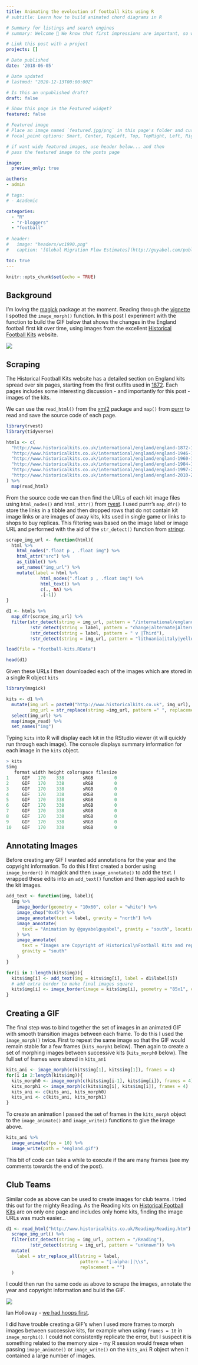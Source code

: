 ```yaml
---
title: Animating the evoloution of football kits using R
# subtitle: Learn how to build animated chord diagrams in R

# Summary for listings and search engines
# summary: Welcome 👋 We know that first impressions are important, so we've populated your new site with some initial content to help you get familiar with everything in no time.

# Link this post with a project
projects: []

# Date published
date: '2018-06-05'

# Date updated
# lastmod: "2020-12-13T00:00:00Z"

# Is this an unpublished draft?
draft: false

# Show this page in the Featured widget?
featured: false

# Featured image 
# Place an image named `featured.jpg/png` in this page's folder and customize its options here.
# focal_point options: Smart, Center, TopLeft, Top, TopRight, Left, Right, BottomLeft, Bottom, BottomRight

# if want wide featured images, use header below... and then
# pass the featured image to the posts page

image:
  preview_only: true

authors:
- admin

# tags:
# - Academic

categories: 
  - "R"
  - "r-bloggers"
  - "football"
  
# header:
#   image: "headers/wc1990.png"
#   caption: '[Global Migration Flow Estimates](http://guyabel.com/publication/global-migration-estimates-by-gender/)'

toc: true
---
```



```r
knitr::opts_chunk$set(echo = TRUE)
```

## Background

I'm loving the [magick](https://cran.r-project.org/web/packages/magick/) package at the moment. Reading through the [vignette](https://cran.r-project.org/web/packages/magick/vignettes/intro.html) I spotted the `image_morph()` function. In this post I experiment with the function to build the GIF below that shows the changes in the England football first kit over time, using images from the excellent [Historical Football Kits](http://www.historicalkits.co.uk/) website.

![ ](abel-england.gif)

## Scraping

The Historical Football Kits website has a detailed section on England kits spread over six pages, starting from the first outfits used in [1872](http://www.historicalkits.co.uk/international/england/england-1872-1939.html). Each pages includes some interesting discussion - and importantly for this post - images of the kits.

We can use the `read_html()` from the [xml2](https://cran.r-project.org/web/packages/xml2/) package and `map()` from [purrr](https://cran.r-project.org/web/packages/purrr) to read and save the source code of each page.
```r
library(rvest)
library(tidyverse)

htmls <- c( 
  "http://www.historicalkits.co.uk/international/england/england-1872-1939.html",
  "http://www.historicalkits.co.uk/international/england/england-1946-1960.html",
  "http://www.historicalkits.co.uk/international/england/england-1960-1983.html",
  "http://www.historicalkits.co.uk/international/england/england-1984-1997.html",
  "http://www.historicalkits.co.uk/international/england/england-1997-2010.html",
  "http://www.historicalkits.co.uk/international/england/england-2010-2019.html"
) %>%
  map(read_html)
```

From the source code we can then find the URLs of each kit image files using `html_nodes()` and `html_attr()` from [rvest](https://cran.r-project.org/web/packages/rvest/). I used purrr's `map_dfr()` to store the links in a tibble and then dropped rows that do not contain kit image links or are images of away kits, kits used in single game or links to shops to buy replicas. This filtering was based on the image label or image URL and performed with the aid of the `str_detect()` function from [stringr](https://cran.r-project.org/web/packages/stringr/).

```r
scrape_img_url <- function(html){
  html %>%
    html_nodes(".float p , .float img") %>%
    html_attr("src") %>%
    as_tibble() %>%
    set_names("img_url") %>%
    mutate(label = html %>% 
             html_nodes(".float p , .float img") %>%
             html_text() %>%
             c(., NA) %>%
             .[-1])
}

d1 <- htmls %>% 
  map_dfr(scrape_img_url) %>%
  filter(str_detect(string = img_url, pattern = "/international/england"),
         !str_detect(string = label, pattern = "change|alternate|Alternate|Change"),
         !str_detect(string = label, pattern = " v |Third"),
         !str_detect(string = img_url, pattern = "lithuania|italy|yellow|red"))
```

```r
load(file = "football-kits.RData")
```

```r
head(d1)
```

Given these URLs I then downloaded each of the images which are stored in a single R object `kits`

```r
library(magick)

kits <- d1 %>%
  mutate(img_url = paste0("http://www.historicalkits.co.uk", img_url),
         img_url = str_replace(string =img_url, pattern =" ", replacement = "%20")) %>%
  select(img_url) %>%
  map(image_read) %>%
  set_names("img")
```

Typing `kits` into R will display each kit in the RStudio viewer (it will quickly run through each image). The console displays summary information for each image in the `kits` object.

```r
> kits
$img
   format width height colorspace filesize
1     GIF   170    338       sRGB        0
2     GIF   170    338       sRGB        0
3     GIF   170    338       sRGB        0
4     GIF   170    338       sRGB        0
5     GIF   170    338       sRGB        0
6     GIF   170    338       sRGB        0
7     GIF   170    338       sRGB        0
8     GIF   170    338       sRGB        0
9     GIF   170    338       sRGB        0
10    GIF   170    338       sRGB        0

```

## Annotating Images

Before creating any GIF I wanted add annotations for the year and the copyright information. To do this I first created a border using `image_border()` in magick and then `image_annotate()` to add the text. I wrapped these edits into an `add_text()` function and then applied each to the kit images.

```r
add_text <- function(img, label){
  img %>%
    image_border(geometry = "10x60", color = "white") %>%
    image_chop("0x45") %>%
    image_annotate(text = label, gravity = "north") %>%
    image_annotate(
      text = "Animation by @guyabelguyabel", gravity = "south", location = "+0+45"
    ) %>%
    image_annotate(
      text = "Images are Copyright of Historical\nFootball Kits and reproduced by\nkind permission.",
      gravity = "south"
    )
}

for(i in 1:length(kits$img)){
  kits$img[i] <- add_text(img = kits$img[i], label = d1$label[i])
  # add extra border to make final images square
  kits$img[i] <- image_border(image = kits$img[i], geometry = "85x1", color = "white")
}
```

## Creating a GIF

The final step was to bind together the set of images in an animated GIF with smooth transition images between each frame. To do this I used the `image_morph()` twice. First to repeat the same image so that the GIF would remain stable for a few frames (`kits_morph1` below). Then again to create a set of morphing images between successive kits (`kits_morph0` below). The full set of frames were stored in `kits_ani`

```r
kits_ani <- image_morph(c(kits$img[1], kits$img[1]), frames = 4)
for(i in 2:length(kits$img)){
  kits_morph0 <- image_morph(c(kits$img[i-1], kits$img[i]), frames = 4)
  kits_morph1 <- image_morph(c(kits$img[i], kits$img[i]), frames = 4)
  kits_ani <- c(kits_ani, kits_morph0)
  kits_ani <- c(kits_ani, kits_morph1)
}
```

To create an animation I passed the set of frames in the `kits_morph` object to the `image_animate()` and `image_write()` functions to give the image above. 

```r
kits_ani %>%
  image_animate(fps = 10) %>%
  image_write(path = "england.gif")
```

This bit of code can take a while to execute if the are many frames (see my comments towards the end of the post).

## Club Teams

Similar code as above can be used to create images for club teams. I tried this out for the mighty Reading. As the Reading kits on [Historical Football Kits](http://www.historicalkits.co.uk/Reading/Reading.htm) are on only one page and includes only home kits, finding the image URLs was much easier...

```r
d1 <- read_html("http://www.historicalkits.co.uk/Reading/Reading.htm") %>%
  scrape_img_url() %>%
  filter(str_detect(string = img_url, pattern = "/Reading"),
         !str_detect(string = img_url, pattern = "unknown")) %>%
  mutate(
    label = str_replace_all(string = label,
                            pattern = "[:alpha:]|\\s", 
                            replacement = "")
  )
```

I could then run the same code as above to scrape the images, annotate the year and copyright information and build the GIF. 

![ ](abel-reading.gif)

Ian Holloway - [we had hoops first](https://www.getreading.co.uk/news/reading-berkshire-news/sky-sports-pundit-ian-holloway-12023342).

I did have trouble creating a GIF's when I used more frames to morph images between successive kits, for example when using `frames = 10` in `image_morphi()`. I could not consistently replicate the error, but I suspect it is something related to the memory size - my R session would freeze when passing `image_animate()` or `image_write()` on the `kits_ani` R object when it contained a large number of images.
